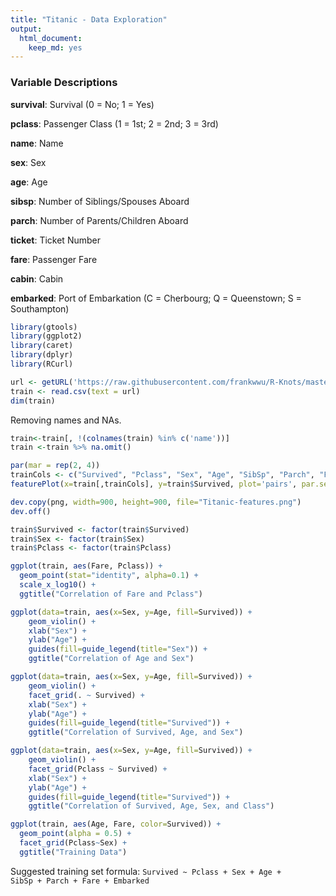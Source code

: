```yaml
---
title: "Titanic - Data Exploration"
output: 
  html_document: 
    keep_md: yes
---
```


### Variable Descriptions

**survival**:  Survival (0 = No; 1 = Yes) 

**pclass**:    Passenger Class (1 = 1st; 2 = 2nd; 3 = 3rd) 

**name**:      Name 

**sex**:       Sex 

**age**:       Age 

**sibsp**:     Number of Siblings/Spouses Aboard 

**parch**:     Number of Parents/Children Aboard 

**ticket**:    Ticket Number 

**fare**:      Passenger Fare 

**cabin**:     Cabin 

**embarked**:  Port of Embarkation (C = Cherbourg; Q = Queenstown; S = Southampton) 

```r
library(gtools)
library(ggplot2)
library(caret)
library(dplyr)
library(RCurl)
```

```r
url <- getURL('https://raw.githubusercontent.com/frankwwu/R-Knots/master/Titanic/train.csv')
train <- read.csv(text = url) 
dim(train)
```

Removing names and NAs.

```r
train<-train[, !(colnames(train) %in% c('name'))]
train <-train %>% na.omit()
```

```r
par(mar = rep(2, 4))
trainCols <- c("Survived", "Pclass", "Sex", "Age", "SibSp", "Parch", "Fare", "Embarked")
featurePlot(x=train[,trainCols], y=train$Survived, plot='pairs', par.settings=list(superpose.symbol=list(alpha = rep(1, 9), cex=rep(0, 1), font = rep(1, 2), pch=c(0))))

dev.copy(png, width=900, height=900, file="Titanic-features.png")  
dev.off()
```

```r
train$Survived <- factor(train$Survived)
train$Sex <- factor(train$Sex)
train$Pclass <- factor(train$Pclass)
```

```r
ggplot(train, aes(Fare, Pclass)) +     
  geom_point(stat="identity", alpha=0.1) +
  scale_x_log10() +
  ggtitle("Correlation of Fare and Pclass")
```

```r
ggplot(data=train, aes(x=Sex, y=Age, fill=Survived)) +
    geom_violin() +       
    xlab("Sex") +
    ylab("Age") +
    guides(fill=guide_legend(title="Sex")) + 
    ggtitle("Correlation of Age and Sex")
```

```r
ggplot(data=train, aes(x=Sex, y=Age, fill=Survived)) +
    geom_violin() +   
    facet_grid(. ~ Survived) +   
    xlab("Sex") +
    ylab("Age") +
    guides(fill=guide_legend(title="Survived")) + 
    ggtitle("Correlation of Survived, Age, and Sex")
```

```r
ggplot(data=train, aes(x=Sex, y=Age, fill=Survived)) +
    geom_violin() +   
    facet_grid(Pclass ~ Survived) +   
    xlab("Sex") +
    ylab("Age") +
    guides(fill=guide_legend(title="Survived")) + 
    ggtitle("Correlation of Survived, Age, Sex, and Class")
```

```r
ggplot(train, aes(Age, Fare, color=Survived)) + 
  geom_point(alpha = 0.5) +
  facet_grid(Pclass~Sex) +
  ggtitle("Training Data")
```

Suggested training set formula: <code>Survived ~ Pclass + Sex + Age + SibSp + Parch + Fare + Embarked</code>
